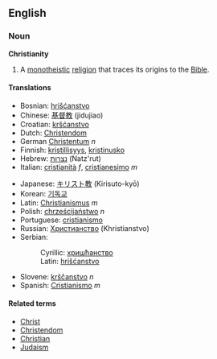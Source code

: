 ==English==

===Noun===
'''Christianity'''

# A [[monotheistic]] [[religion]] that traces its origins to the [[Bible]].
====Translations====
{{top}}
*Bosnian: [[hrišćanstvo]] {{n}}
*Chinese: [[基督教]] (jidujiao)
*Croatian: [[kršćanstvo]] {{n}}
*Dutch: [[Christendom]] {{n}}
*German [[Christentum]] ''n''
*Finnish: [[kristillisyys]], [[kristinusko]]
*Hebrew: [[נצרות]] (Natz'rut)
*Italian: [[cristianità]] ''f'', [[cristianesimo]] ''m''
{{mid}}
*Japanese: [[キリスト教]] (Kirisuto-kyō)
*Korean: [[기독교]]
*Latin: [[Christianismus]] ''m''
*Polish: [[chrześcijaństwo]] ''n''
*Portuguese: [[cristianismo]]
*Russian: [[Христианство]] (Khristianstvo)
*Serbian:
*:Cyrillic: [[хришћанство]] {{n}}
*:Latin: [[hrišćanstvo]] {{n}}
*Slovene: [[krščanstvo]] ''n''
*Spanish: [[Cristianismo]] ''m''
{{bottom}}

====Related terms====
*[[Christ]]
*[[Christendom]]
*[[Christian]]
*[[Judaism]]